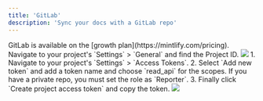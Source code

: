 ```yaml
---
title: 'GitLab'
description: 'Sync your docs with a GitLab repo'
---
```


<Check>
  GitLab is available on the [growth plan](https://mintlify.com/pricing).
</Check>

<Steps>
  <Step title="Find your project ID">
    Navigate to your project's `Settings` > `General` and find the Project ID.
    <img src="/images/gitlab/gitlab-project-id.png" />
  </Step>
  <Step title="Generate a project private token">
    1. Navigate to your project's `Settings` > `Access Tokens`.
    2. Select `Add new token` and add a token name and choose `read_api` for the scopes. If you have a private repo, you must set the role as `Reporter`.
    3. Finally click `Create project access token` and copy the token.
    <img src="/images/gitlab/gitlab-project-access-token.png" />
  </Step>
  <Step title="Reach out to [the Mintlify team](https://calendly.com/mintlify/demo-your-docs) for final setup.>
</Steps>